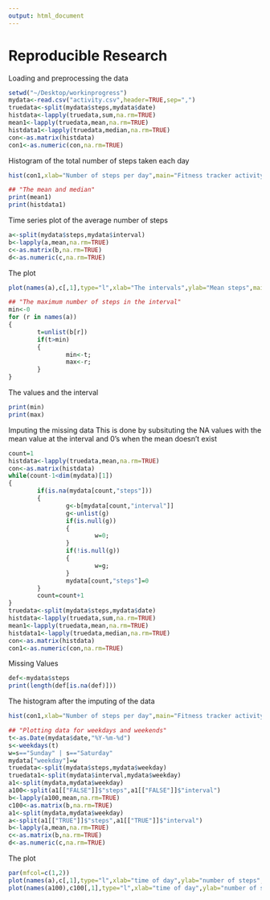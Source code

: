 ```yaml
---
output: html_document
---
```

Reproducible Research
========================
Loading and preprocessing the data
```r
setwd("~/Desktop/workinprogress")
mydata<-read.csv("activity.csv",header=TRUE,sep=",")
truedata<-split(mydata$steps,mydata$date)
histdata<-lapply(truedata,sum,na.rm=TRUE)
mean1<-lapply(truedata,mean,na.rm=TRUE)
histdata1<-lapply(truedata,median,na.rm=TRUE)
con<-as.matrix(histdata)
con1<-as.numeric(con,na.rm=TRUE)
```
Histogram of the total number of steps taken each day 
```r
hist(con1,xlab="Number of steps per day",main="Fitness tracker activity")
```

```r
## "The mean and median"
print(mean1)
print(histdata1)
```
Time series plot of the average number of steps
```r
a<-split(mydata$steps,mydata$interval)
b<-lapply(a,mean,na.rm=TRUE)
c<-as.matrix(b,na.rm=TRUE)
d<-as.numeric(c,na.rm=TRUE)
```
The plot
```r
plot(names(a),c[,1],type="l",xlab="The intervals",ylab="Mean steps",main="Fitness tracker activity")
```

```r
## "The maximum number of steps in the interval"
min<-0
for (r in names(a))
{
        t=unlist(b[r])
        if(t>min)
        {
                min<-t;
                max<-r;
        }
}
```
The values and the interval
```r
print(min)
print(max)
```
Imputing the missing data
This is done by subsituting the NA values with the mean value at the interval and 0's when the mean doesn't exist
```r
count=1
histdata<-lapply(truedata,mean,na.rm=TRUE)
con<-as.matrix(histdata)
while(count-1<dim(mydata)[1])
{
        if(is.na(mydata[count,"steps"]))
        {
                g<-b[mydata[count,"interval"]]
                g<-unlist(g)
                if(is.null(g))
                {
                        w=0;
                }
                if(!is.null(g))
                {
                        w=g;
                }
                mydata[count,"steps"]=0
        }
        count=count+1
}
truedata<-split(mydata$steps,mydata$date)
histdata<-lapply(truedata,sum,na.rm=TRUE)
mean1<-lapply(truedata,mean,na.rm=TRUE)
histdata1<-lapply(truedata,median,na.rm=TRUE)
con<-as.matrix(histdata)
con1<-as.numeric(con,na.rm=TRUE)
```
Missing Values
```r
def<-mydata$steps
print(length(def[is.na(def)]))
```
The histogram after the imputing of the data
```r
hist(con1,xlab="Number of steps per day",main="Fitness tracker activity")
```

```r
## "Plotting data for weekdays and weekends"
t<-as.Date(mydata$date,"%Y-%m-%d")
s<-weekdays(t)
w=s=="Sunday" | s=="Saturday"
mydata["weekday"]=w
truedata<-split(mydata$steps,mydata$weekday)
truedata1<-split(mydata$interval,mydata$weekday)
a1<-split(mydata,mydata$weekday)
a100<-split(a1[["FALSE"]]$"steps",a1[["FALSE"]]$"interval")
b<-lapply(a100,mean,na.rm=TRUE)
c100<-as.matrix(b,na.rm=TRUE)
a1<-split(mydata,mydata$weekday)
a<-split(a1[["TRUE"]]$"steps",a1[["TRUE"]]$"interval")
b<-lapply(a,mean,na.rm=TRUE)
c<-as.matrix(b,na.rm=TRUE)
d<-as.numeric(c,na.rm=TRUE)
```
The plot
```r
par(mfcol=c(1,2))
plot(names(a),c[,1],type="l",xlab="time of day",ylab="number of steps",main="Weekday")
plot(names(a100),c100[,1],type="l",xlab="time of day",ylab="number of steps",main="Weekend")
```



